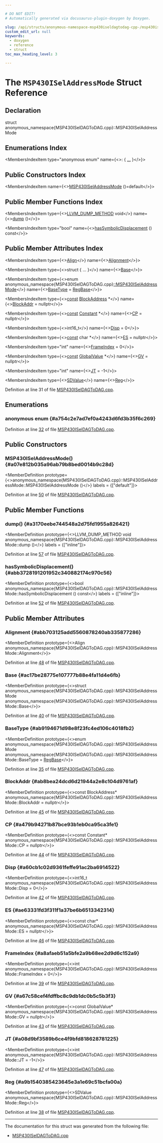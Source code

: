 ```yaml
---

# DO NOT EDIT!
# Automatically generated via docusaurus-plugin-doxygen by Doxygen.

slug: /api/structs/anonymous-namespace-msp430iseldagtodag-cpp-/msp430iseladdressmode
custom_edit_url: null
keywords:
  - doxygen
  - reference
  - struct
toc_max_heading_level: 3

---
```





# The `MSP430ISelAddressMode` Struct Reference

<DoxygenPage pluginConfig={pluginConfig}>



## Declaration

<CodeBlock>struct anonymous_namespace{MSP430ISelDAGToDAG.cpp}::MSP430ISelAddressMode</CodeBlock>

## Enumerations Index

<MembersIndex>

<MembersIndexItem
  type="anonymous enum"
  name={<>:  &#123; <a href="#a754c2e7ad7ef0a4243d6fd3b35f6c269">...</a> &#125;</>}>
</MembersIndexItem>

</MembersIndex>

## Public Constructors Index

<MembersIndex>

<MembersIndexItem
  name={<><a href="#a07e812b035a96ab79b8bed0014b9c28d">MSP430ISelAddressMode</a> ()=default</>}>
</MembersIndexItem>

</MembersIndex>

## Public Member Functions Index

<MembersIndex>

<MembersIndexItem
  type={<><a href="/docs/api/files/include/include/llvm/include/llvm/support/compiler-h/#aa863693eef567397d9c292da5bf22d34">LLVM&#95;DUMP&#95;METHOD</a> void</>}
  name={<><a href="#a3170eebe744548a2d75fd1955a826421">dump</a> ()</>}>
</MembersIndexItem>

<MembersIndexItem
  type="bool"
  name={<><a href="#abb3728191201952c340882174c970c56">hasSymbolicDisplacement</a> () const</>}>
</MembersIndexItem>

</MembersIndex>

## Public Member Attributes Index

<MembersIndex>

<MembersIndexItem
  type={<><a href="/docs/api/structs/llvm/align">Align</a></>}
  name={<><a href="#abb703125add5560878240ab335877286">Alignment</a></>}>
</MembersIndexItem>

<MembersIndexItem
  type={<>struct &#123; ... &#125;</>}
  name={<><a href="#ac17be28775e107777b88e4fa11d4e6fb">Base</a></>}>
</MembersIndexItem>

<MembersIndexItem
  type={<>enum anonymous&#95;namespace&#123;MSP430ISelDAGToDAG.cpp&#125;<a href="#a07e812b035a96ab79b8bed0014b9c28d">::MSP430ISelAddressMode</a></>}
  name={<><a href="#ab9194671d98e8f23fc4ed106c4018fb2">BaseType</a> = <a href="#a754c2e7ad7ef0a4243d6fd3b35f6c269ab8fdf5eb0b226340a5a3a90e735b8b7c">RegBase</a></>}>
</MembersIndexItem>

<MembersIndexItem
  type={<><a href="/docs/api/files/lib/lib/target/lib/target/aarch64/aarch64promoteconstant-cpp/#a90f8350fecae261c25be85d38b451bff">const</a> <a href="/docs/api/classes/llvm/blockaddress">BlockAddress</a> &#42;</>}
  name={<><a href="#ab8bea24dcd6d21944a2e8c104d9761af">BlockAddr</a> = nullptr</>}>
</MembersIndexItem>

<MembersIndexItem
  type={<><a href="/docs/api/files/lib/lib/target/lib/target/aarch64/aarch64promoteconstant-cpp/#a90f8350fecae261c25be85d38b451bff">const</a> <a href="/docs/api/classes/llvm/constant">Constant</a> &#42;</>}
  name={<><a href="#a479b94271b87bce93b1eb0ca95ca3fe1">CP</a> = nullptr</>}>
</MembersIndexItem>

<MembersIndexItem
  type={<>int16&#95;t</>}
  name={<><a href="#a60cb1c02d9361feffe91ac2ba6914522">Disp</a> = 0</>}>
</MembersIndexItem>

<MembersIndexItem
  type={<><a href="/docs/api/files/lib/lib/target/lib/target/aarch64/aarch64promoteconstant-cpp/#a90f8350fecae261c25be85d38b451bff">const</a> char &#42;</>}
  name={<><a href="#ae63331fd3f311f1a37be6b6513342314">ES</a> = nullptr</>}>
</MembersIndexItem>

<MembersIndexItem
  type="int"
  name={<><a href="#a8afaeb51a5bfe2a9b68ee2d9d6c152a9">FrameIndex</a> = 0</>}>
</MembersIndexItem>

<MembersIndexItem
  type={<><a href="/docs/api/files/lib/lib/target/lib/target/aarch64/aarch64promoteconstant-cpp/#a90f8350fecae261c25be85d38b451bff">const</a> <a href="/docs/api/classes/llvm/globalvalue">GlobalValue</a> &#42;</>}
  name={<><a href="#a67c58cef4fdffbc8c9db1dc0b5c5b3f3">GV</a> = nullptr</>}>
</MembersIndexItem>

<MembersIndexItem
  type="int"
  name={<><a href="#a08d9bf3589b6ce4f9bfd818628781225">JT</a> = -1</>}>
</MembersIndexItem>

<MembersIndexItem
  type={<><a href="/docs/api/classes/llvm/sdvalue">SDValue</a></>}
  name={<><a href="#a9b1540385423645e3a1e69c51bcfa00a">Reg</a></>}>
</MembersIndexItem>

</MembersIndex>


Definition at line 31 of file <a href="/docs/api/files/lib/lib/target/lib/target/msp430/msp430iseldagtodag-cpp">MSP430ISelDAGToDAG.cpp</a>.

<SectionDefinition>

## Enumerations

### anonymous enum  {#a754c2e7ad7ef0a4243d6fd3b35f6c269}

<MemberDefinition
  prototype="anonymous enum ">

<EnumerationList title="Enumeration values">

<Link id="a754c2e7ad7ef0a4243d6fd3b35f6c269ab8fdf5eb0b226340a5a3a90e735b8b7c" />
<EnumerationListItem name="RegBase">

</EnumerationListItem>

<Link id="a754c2e7ad7ef0a4243d6fd3b35f6c269a738f4c2d2705eb7c6fa03ea4ba2f5574" />
<EnumerationListItem name="FrameIndexBase">

</EnumerationListItem>

</EnumerationList>

Definition at line <a href="/docs/api/files/lib/lib/target/lib/target/msp430/msp430iseldagtodag-cpp/#l00032">32</a> of file <a href="/docs/api/files/lib/lib/target/lib/target/msp430/msp430iseldagtodag-cpp">MSP430ISelDAGToDAG.cpp</a>.
</MemberDefinition>

</SectionDefinition>

<SectionDefinition>

## Public Constructors

### MSP430ISelAddressMode() {#a07e812b035a96ab79b8bed0014b9c28d}

<MemberDefinition
  prototype={<>anonymous&#95;namespace&#123;MSP430ISelDAGToDAG.cpp&#125;::MSP430ISelAddressMode::MSP430ISelAddressMode ()</>}
  labels = {["default"]}>

Definition at line <a href="/docs/api/files/lib/lib/target/lib/target/msp430/msp430iseldagtodag-cpp/#l00050">50</a> of file <a href="/docs/api/files/lib/lib/target/lib/target/msp430/msp430iseldagtodag-cpp">MSP430ISelDAGToDAG.cpp</a>.
</MemberDefinition>

</SectionDefinition>

<SectionDefinition>

## Public Member Functions

### dump() {#a3170eebe744548a2d75fd1955a826421}

<MemberDefinition
  prototype={<>LLVM&#95;DUMP&#95;METHOD void anonymous&#95;namespace&#123;MSP430ISelDAGToDAG.cpp&#125;::MSP430ISelAddressMode::dump ()</>}
  labels = {["inline"]}>

Definition at line <a href="/docs/api/files/lib/lib/target/lib/target/msp430/msp430iseldagtodag-cpp/#l00057">57</a> of file <a href="/docs/api/files/lib/lib/target/lib/target/msp430/msp430iseldagtodag-cpp">MSP430ISelDAGToDAG.cpp</a>.
</MemberDefinition>

### hasSymbolicDisplacement() {#abb3728191201952c340882174c970c56}

<MemberDefinition
  prototype={<>bool anonymous&#95;namespace&#123;MSP430ISelDAGToDAG.cpp&#125;::MSP430ISelAddressMode::hasSymbolicDisplacement () const</>}
  labels = {["inline"]}>

Definition at line <a href="/docs/api/files/lib/lib/target/lib/target/msp430/msp430iseldagtodag-cpp/#l00052">52</a> of file <a href="/docs/api/files/lib/lib/target/lib/target/msp430/msp430iseldagtodag-cpp">MSP430ISelDAGToDAG.cpp</a>.
</MemberDefinition>

</SectionDefinition>

<SectionDefinition>

## Public Member Attributes

### Alignment {#abb703125add5560878240ab335877286}

<MemberDefinition
  prototype={<>Align anonymous&#95;namespace&#123;MSP430ISelDAGToDAG.cpp&#125;::MSP430ISelAddressMode::Alignment</>}>

Definition at line <a href="/docs/api/files/lib/lib/target/lib/target/msp430/msp430iseldagtodag-cpp/#l00048">48</a> of file <a href="/docs/api/files/lib/lib/target/lib/target/msp430/msp430iseldagtodag-cpp">MSP430ISelDAGToDAG.cpp</a>.
</MemberDefinition>

### Base {#ac17be28775e107777b88e4fa11d4e6fb}

<MemberDefinition
  prototype={<>struct anonymous&#95;namespace&#123;MSP430ISelDAGToDAG.cpp&#125;::MSP430ISelAddressMode anonymous&#95;namespace&#123;MSP430ISelDAGToDAG.cpp&#125;::MSP430ISelAddressMode::Base</>}>

Definition at line <a href="/docs/api/files/lib/lib/target/lib/target/msp430/msp430iseldagtodag-cpp/#l00040">40</a> of file <a href="/docs/api/files/lib/lib/target/lib/target/msp430/msp430iseldagtodag-cpp">MSP430ISelDAGToDAG.cpp</a>.
</MemberDefinition>

### BaseType {#ab9194671d98e8f23fc4ed106c4018fb2}

<MemberDefinition
  prototype={<>enum anonymous&#95;namespace&#123;MSP430ISelDAGToDAG.cpp&#125;::MSP430ISelAddressMode anonymous&#95;namespace&#123;MSP430ISelDAGToDAG.cpp&#125;::MSP430ISelAddressMode::BaseType = <a href="#a754c2e7ad7ef0a4243d6fd3b35f6c269ab8fdf5eb0b226340a5a3a90e735b8b7c">RegBase</a></>}>

Definition at line <a href="/docs/api/files/lib/lib/target/lib/target/msp430/msp430iseldagtodag-cpp/#l00035">35</a> of file <a href="/docs/api/files/lib/lib/target/lib/target/msp430/msp430iseldagtodag-cpp">MSP430ISelDAGToDAG.cpp</a>.
</MemberDefinition>

### BlockAddr {#ab8bea24dcd6d21944a2e8c104d9761af}

<MemberDefinition
  prototype={<>const BlockAddress&#42; anonymous&#95;namespace&#123;MSP430ISelDAGToDAG.cpp&#125;::MSP430ISelAddressMode::BlockAddr = nullptr</>}>

Definition at line <a href="/docs/api/files/lib/lib/target/lib/target/msp430/msp430iseldagtodag-cpp/#l00045">45</a> of file <a href="/docs/api/files/lib/lib/target/lib/target/msp430/msp430iseldagtodag-cpp">MSP430ISelDAGToDAG.cpp</a>.
</MemberDefinition>

### CP {#a479b94271b87bce93b1eb0ca95ca3fe1}

<MemberDefinition
  prototype={<>const Constant&#42; anonymous&#95;namespace&#123;MSP430ISelDAGToDAG.cpp&#125;::MSP430ISelAddressMode::CP = nullptr</>}>

Definition at line <a href="/docs/api/files/lib/lib/target/lib/target/msp430/msp430iseldagtodag-cpp/#l00044">44</a> of file <a href="/docs/api/files/lib/lib/target/lib/target/msp430/msp430iseldagtodag-cpp">MSP430ISelDAGToDAG.cpp</a>.
</MemberDefinition>

### Disp {#a60cb1c02d9361feffe91ac2ba6914522}

<MemberDefinition
  prototype={<>int16&#95;t anonymous&#95;namespace&#123;MSP430ISelDAGToDAG.cpp&#125;::MSP430ISelAddressMode::Disp = 0</>}>

Definition at line <a href="/docs/api/files/lib/lib/target/lib/target/msp430/msp430iseldagtodag-cpp/#l00042">42</a> of file <a href="/docs/api/files/lib/lib/target/lib/target/msp430/msp430iseldagtodag-cpp">MSP430ISelDAGToDAG.cpp</a>.
</MemberDefinition>

### ES {#ae63331fd3f311f1a37be6b6513342314}

<MemberDefinition
  prototype={<>const char&#42; anonymous&#95;namespace&#123;MSP430ISelDAGToDAG.cpp&#125;::MSP430ISelAddressMode::ES = nullptr</>}>

Definition at line <a href="/docs/api/files/lib/lib/target/lib/target/msp430/msp430iseldagtodag-cpp/#l00046">46</a> of file <a href="/docs/api/files/lib/lib/target/lib/target/msp430/msp430iseldagtodag-cpp">MSP430ISelDAGToDAG.cpp</a>.
</MemberDefinition>

### FrameIndex {#a8afaeb51a5bfe2a9b68ee2d9d6c152a9}

<MemberDefinition
  prototype={<>int anonymous&#95;namespace&#123;MSP430ISelDAGToDAG.cpp&#125;::MSP430ISelAddressMode::FrameIndex = 0</>}>

Definition at line <a href="/docs/api/files/lib/lib/target/lib/target/msp430/msp430iseldagtodag-cpp/#l00039">39</a> of file <a href="/docs/api/files/lib/lib/target/lib/target/msp430/msp430iseldagtodag-cpp">MSP430ISelDAGToDAG.cpp</a>.
</MemberDefinition>

### GV {#a67c58cef4fdffbc8c9db1dc0b5c5b3f3}

<MemberDefinition
  prototype={<>const GlobalValue&#42; anonymous&#95;namespace&#123;MSP430ISelDAGToDAG.cpp&#125;::MSP430ISelAddressMode::GV = nullptr</>}>

Definition at line <a href="/docs/api/files/lib/lib/target/lib/target/msp430/msp430iseldagtodag-cpp/#l00043">43</a> of file <a href="/docs/api/files/lib/lib/target/lib/target/msp430/msp430iseldagtodag-cpp">MSP430ISelDAGToDAG.cpp</a>.
</MemberDefinition>

### JT {#a08d9bf3589b6ce4f9bfd818628781225}

<MemberDefinition
  prototype={<>int anonymous&#95;namespace&#123;MSP430ISelDAGToDAG.cpp&#125;::MSP430ISelAddressMode::JT = -1</>}>

Definition at line <a href="/docs/api/files/lib/lib/target/lib/target/msp430/msp430iseldagtodag-cpp/#l00047">47</a> of file <a href="/docs/api/files/lib/lib/target/lib/target/msp430/msp430iseldagtodag-cpp">MSP430ISelDAGToDAG.cpp</a>.
</MemberDefinition>

### Reg {#a9b1540385423645e3a1e69c51bcfa00a}

<MemberDefinition
  prototype={<>SDValue anonymous&#95;namespace&#123;MSP430ISelDAGToDAG.cpp&#125;::MSP430ISelAddressMode::Reg</>}>

Definition at line <a href="/docs/api/files/lib/lib/target/lib/target/msp430/msp430iseldagtodag-cpp/#l00038">38</a> of file <a href="/docs/api/files/lib/lib/target/lib/target/msp430/msp430iseldagtodag-cpp">MSP430ISelDAGToDAG.cpp</a>.
</MemberDefinition>

</SectionDefinition>

<hr/>

The documentation for this struct was generated from the following file:

<ul>
<li><a href="/docs/api/files/lib/lib/target/lib/target/msp430/msp430iseldagtodag-cpp">MSP430ISelDAGToDAG.cpp</a></li>
</ul>

</DoxygenPage>
